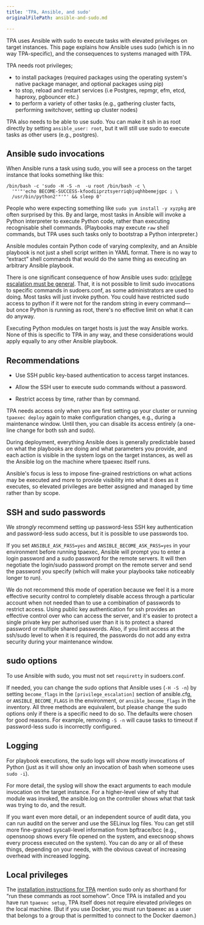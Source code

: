 ```yaml
---
title: 'TPA, Ansible, and sudo'
originalFilePath: ansible-and-sudo.md

---
```


TPA uses Ansible with sudo to execute tasks with elevated privileges
on target instances. This page explains how Ansible uses sudo (which is
in no way TPA-specific), and the consequences to systems managed
with TPA.

TPA needs root privileges;

-   to install packages (required packages using the operating system's
    native package manager, and optional packages using pip)
-   to stop, reload and restart services (i.e Postgres, repmgr, efm, etcd,
    haproxy, pgbouncer etc.)
-   to perform a variety of other tasks (e.g., gathering cluster facts,
    performing switchover, setting up cluster nodes)

TPA also needs to be able to use sudo. You can make it ssh in as root
directly by setting `ansible_user: root`, but it will still use sudo to
execute tasks as other users (e.g., postgres).

## Ansible sudo invocations

When Ansible runs a task using sudo, you will see a process on the
target instance that looks something like this:

```
/bin/bash -c 'sudo -H -S -n  -u root /bin/bash -c \
  '"'"'echo BECOME-SUCCESS-kfoodiiprztsyerriqbjuqhhbemejgpc ; \
  /usr/bin/python2'"'"' && sleep 0'
```

People who were expecting something like `sudo yum install -y xyzpkg`
are often surprised by this. By and large, most tasks in Ansible will
invoke a Python interpreter to execute Python code, rather than
executing recognisable shell commands. (Playbooks may execute `raw`
shell commands, but TPA uses such tasks only to bootstrap a Python
interpreter.)

Ansible modules contain Python code of varying complexity, and an
Ansible playbook is not just a shell script written in YAML format.
There is no way to “extract” shell commands that would do the same thing
as executing an arbitrary Ansible playbook.

There is one significant consequence of how Ansible uses sudo: [privilege
escalation must be general](https://docs.ansible.com/ansible/latest/playbook_guide/playbooks_privilege_escalation.html#privilege-escalation-must-be-general). That, it is not possible
to limit sudo invocations to specific commands in sudoers.conf,
as some administrators are used to doing. Most tasks will just invoke python.
You could have restricted sudo access to python if it were not
for the random string in every command—but once Python is running as root,
there's no effective limit on what it can do anyway.

Executing Python modules on target hosts is just the way Ansible works.
None of this is specific to TPA in any way, and these considerations
would apply equally to any other Ansible playbook.

## Recommendations

-   Use SSH public key-based authentication to access target instances.

-   Allow the SSH user to execute sudo commands without a password.

-   Restrict access by time, rather than by command.

TPA needs access only when you are first setting up your cluster or
running `tpaexec deploy` again to make configuration changes, e.g.,
during a maintenance window. Until then, you can disable its access
entirely (a one-line change for both ssh and sudo).

During deployment, everything Ansible does is generally predictable
based on what the playbooks are doing and what parameters you provide,
and each action is visible in the system logs on the target instances,
as well as the Ansible log on the machine where tpaexec itself runs.

Ansible's focus is less to impose fine-grained restrictions on what
actions may be executed and more to provide visibility into what it does
as it executes, so elevated privileges are better assigned and managed
by time rather than by scope.

## SSH and sudo passwords

We *strongly* recommend setting up password-less SSH key authentication
and password-less sudo access, but it is possible to use passwords too.

If you set `ANSIBLE_ASK_PASS=yes` and `ANSIBLE_BECOME_ASK_PASS=yes`
in your environment before running tpaexec, Ansible will prompt you to
enter a login password and a sudo password for the remote servers. It
will then negotiate the login/sudo password prompt on the remote server
and send the password you specify (which will make your playbooks take
noticeably longer to run).

We do not recommend this mode of operation because we feel it is a more
effective security control to completely disable access through a
particular account when not needed than to use a combination of
passwords to restrict access. Using public key authentication for ssh
provides an effective control over who can access the server, and it's
easier to protect a single private key per authorised user than it is to
protect a shared password or multiple shared passwords. Also, if you
limit access at the ssh/sudo level to when it is required, the passwords
do not add any extra security during your maintenance window.

## sudo options

To use Ansible with sudo, you must not set `requiretty` in sudoers.conf.

If needed, you can change the sudo options that Ansible uses
(`-H -S -n`) by setting `become_flags` in the
`[privilege_escalation]` section of ansible.cfg, or
`ANSIBLE_BECOME_FLAGS` in the environment, or `ansible_become_flags`
in the inventory. All three methods are equivalent, but please change
the sudo options only if there is a specific need to do so. The defaults
were chosen for good reasons. For example, removing `-S -n` will cause
tasks to timeout if password-less sudo is incorrectly configured.

## Logging

For playbook executions, the sudo logs will show mostly invocations of
Python (just as it will show only an invocation of bash when someone
uses `sudo -i`).

For more detail, the syslog will show the exact arguments to each module
invocation on the target instance. For a higher-level view of why that
module was invoked, the ansible.log on the controller shows what that
task was trying to do, and the result.

If you want even more detail, or an independent source of audit data,
you can run auditd on the server and use the SELinux log files. You can
get still more fine-grained syscall-level information from bpftrace/bcc
(e.g., opensnoop shows every file opened on the system, and execsnoop
shows every process executed on the system). You can do any or all of
these things, depending on your needs, with the obvious caveat of
increasing overhead with increased logging.

## Local privileges

The
[installation instructions for TPA](INSTALL/)
mention sudo only as shorthand for “run these commands as root somehow”.
Once TPA is installed and you have run `tpaexec setup`, TPA
itself does not require elevated privileges on the local machine. (But
if you use Docker, you must run tpaexec as a user that belongs to a
group that is permitted to connect to the Docker daemon.)
